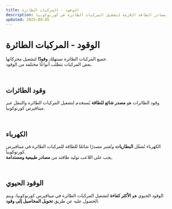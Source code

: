 ```yaml
---
title: الوقود - المركبات الطائرة
description: أنواع الوقود ومصادر الطاقة اللازمة لتشغيل المركبات الطائرة في كورنوكوبيا.
updated: 2025-09-05
---
```


# الوقود - المركبات الطائرة

جميع المركبات الطائرة تستهلك **وقودًا** لتشغيل محركاتها.  
بعض المركبات تتطلب أنواعًا مختلفة من الوقود.  

</br>

## وقود الطائرات 

وقود الطائرات هو **مصدر شائع للطاقة** يُستخدم لتشغيل المركبات الطائرة والتنقل عبر ميتافيرس كورنوكوبيا.  

</br>

## الكهرباء

الكهرباء تُشغّل **البطاريات** وتُعتبر مصدرًا شائعًا للطاقة للمركبات الطائرة في ميتافيرس كورنوكوبيا.  
يجب على اللاعب توليد طاقته من **مصادر طبيعية ومستدامة**.  

</br>

## الوقود الحيوي 

الوقود الحيوي هو **الأكثر كفاءة** لتشغيل المركبات الطائرة في ميتافيرس كورنوكوبيا، ويتم الحصول عليه عن طريق **تحويل المحاصيل إلى وقود**.  
